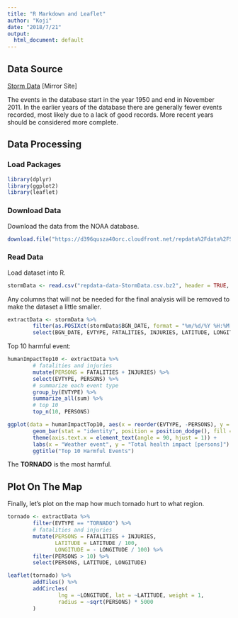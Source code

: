 ```yaml
---
title: "R Markdown and Leaflet"
author: "Koji"
date: "2018/7/21"
output:
  html_document: default
---
```


## Data Source

[Storm Data](https://d396qusza40orc.cloudfront.net/repdata%2Fdata%2FStormData.csv.bz2) [Mirror Site]

The events in the database start in the year 1950 and end in November 2011. In the earlier years of the database there are generally fewer events recorded, most likely due to a lack of good records. More recent years should be considered more complete.

## Data Processing

### Load Packages

```r
library(dplyr)
library(ggplot2)
library(leaflet)
```

### Download Data

Download the data from the NOAA database.

```r
download.file("https://d396qusza40orc.cloudfront.net/repdata%2Fdata%2FStormData.csv.bz2", destfile = "repdata-data-StormData.csv.bz2")
```

### Read Data

Load dataset into R.

```r
stormData <- read.csv("repdata-data-StormData.csv.bz2", header = TRUE, stringsAsFactors = FALSE)
```

Any columns that will not be needed for the final analysis will be removed to make the dataset a little smaller.

```r
extractData <- stormData %>%
        filter(as.POSIXct(stormData$BGN_DATE, format = "%m/%d/%Y %H:%M:%S") > "2010-12-31") %>%
        select(BGN_DATE, EVTYPE, FATALITIES, INJURIES, LATITUDE, LONGITUDE)
```


Top 10 harmful event:

```r
humanImpactTop10 <- extractData %>%
        # fatalities and injuries
        mutate(PERSONS = FATALITIES + INJURIES) %>%
        select(EVTYPE, PERSONS) %>%
        # summarize each event type
        group_by(EVTYPE) %>%
        summarize_all(sum) %>%
        # top 10
        top_n(10, PERSONS)

ggplot(data = humanImpactTop10, aes(x = reorder(EVTYPE, -PERSONS), y = PERSONS)) +
        geom_bar(stat = "identity", position = position_dodge(), fill = "orangered") +
        theme(axis.text.x = element_text(angle = 90, hjust = 1)) +
        labs(x = "Weather event", y = "Total health impact [persons]") +
        ggtitle("Top 10 Harmful Events")
```

The **TORNADO** is the most harmful.


## Plot On The Map
Finally, let's plot on the map how much tornado hurt to what region.

```r
tornado <- extractData %>%
        filter(EVTYPE == "TORNADO") %>%
        # fatalities and injuries
        mutate(PERSONS = FATALITIES + INJURIES, 
               LATITUDE = LATITUDE / 100, 
               LONGITUDE = - LONGITUDE / 100) %>%
        filter(PERSONS > 10) %>%
        select(PERSONS, LATITUDE, LONGITUDE)
```
```r
leaflet(tornado) %>%
        addTiles() %>%
        addCircles(
                lng = ~LONGITUDE, lat = ~LATITUDE, weight = 1,
                radius = ~sqrt(PERSONS) * 5000
        )
```

